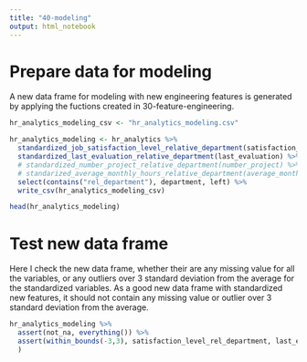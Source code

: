 ```yaml
---
title: "40-modeling"
output: html_notebook
---
```


# Prepare data for modeling

A new data frame for modeling with new engineering features is generated by applying the fuctions created in 30-feature-engineering.

```r
hr_analytics_modeling_csv <- "hr_analytics_modeling.csv"

hr_analytics_modeling <- hr_analytics %>% 
  standardized_job_satisfaction_level_relative_department(satisfaction_level) %>% 
  standardized_last_evaluation_relative_department(last_evaluation) %>% 
  # standardized_number_project_relative_department(number_project) %>% 
  # standarized_average_monthly_hours_relative_department(average_monthly_hours) %>% 
  select(contains("rel_department"), department, left) %>% 
  write_csv(hr_analytics_modeling_csv)

head(hr_analytics_modeling)
```

# Test new data frame

Here I check the new data frame, whether their are any missing value for all the variables, or any outliers over 3 standard deviation from the average for the standardized variables.  As a good new data frame with standardized new features, it should not contain any missing value or outlier over 3 standard deviation from the average. 

```r
hr_analytics_modeling %>% 
  assert(not_na, everything()) %>% 
  assert(within_bounds(-3,3), satisfaction_level_rel_department, last_evaluation_rel_department # number_project_rel_department, average_monthly_hours_rel_department
  )
```





